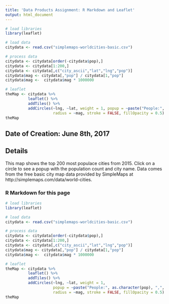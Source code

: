 ```yaml
---
title: 'Data Products Assignment: R Markdown and Leaflet'
output: html_document
---
```


```r
# load libraries
library(leaflet)

# load data
citydata <- read.csv("simplemaps-worldcities-basic.csv")

# process data
citydata <- citydata[order(-citydata$pop),]
citydata <- citydata[1:200,]
citydata <- citydata[,c("city_ascii","lat","lng","pop")]
citydata$mag <- citydata[,"pop"] / citydata[1,"pop"]
citydata$mag <-  citydata$mag * 1000000
```

```r
# leaflet
theMap <- citydata %>%
          leaflet() %>%
          addTiles() %>%
          addCircles(~lng, ~lat, weight = 1, popup = ~paste("People:", as.character(pop), ",", "City:", city_ascii, sep=" "),
                     radius = ~mag, stroke = FALSE, fillOpacity = 0.5)
theMap
```

## Date of Creation: June 8th, 2017

## Details

This map shows the top 200 most populace cities from 2015. Click on a circle to see a popup with the population count and city name. Data comes from the free basic city map data provided by SimpleMaps at http://simplemaps.com/data/world-cities.

### R Markdown for this page

```r
# load libraries
library(leaflet)

# load data
citydata <- read.csv("simplemaps-worldcities-basic.csv")

# process data
citydata <- citydata[order(-citydata$pop),]
citydata <- citydata[1:200,]
citydata <- citydata[,c("city_ascii","lat","lng","pop")]
citydata$mag <- citydata[,"pop"] / citydata[1,"pop"]
citydata$mag <-  citydata$mag * 1000000
```

```r
# leaflet
theMap <- citydata %>%
          leaflet() %>%
          addTiles() %>%
          addCircles(~lng, ~lat, weight = 1,
                     popup = ~paste("People:", as.character(pop), ",", "City:", city_ascii, sep=" "),
                     radius = ~mag, stroke = FALSE, fillOpacity = 0.5)
theMap
```